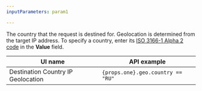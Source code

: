 ```yaml
---
inputParameters: param1

---
```



The country that the request is destined for. Geolocation is determined from the target IP address. To specify a country, enter its [ISO 3166-1 Alpha 2 code](https://www.iso.org/obp/ui/#search/code/) in the **Value** field.

| UI name                            | API example              |
| ---------------------------------- | ------------------------ |
| Destination Country IP Geolocation | <code>{props.one}.geo.country == "RU"</code> |
